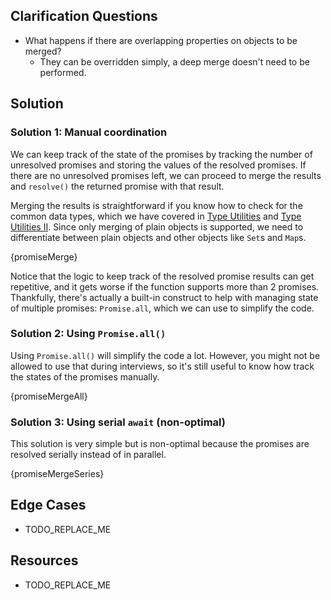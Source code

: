 

## Clarification Questions

- What happens if there are overlapping properties on objects to be merged?
  - They can be overridden simply, a deep merge doesn't need to be performed.

## Solution

### Solution 1: Manual coordination

We can keep track of the state of the promises by tracking the number of unresolved promises and storing the values of the resolved promises. If there are no unresolved promises left, we can proceed to merge the results and `resolve()` the returned promise with that result.

Merging the results is straightforward if you know how to check for the common data types, which we have covered in [Type Utilities](/questions/javascript/type-utilities) and [Type Utilities II](/questions/javascript/type-utilities-ii). Since only merging of plain objects is supported, we need to differentiate between plain objects and other objects like `Set`s and `Map`s.

<MDXCodeBlock>{promiseMerge}</MDXCodeBlock>

Notice that the logic to keep track of the resolved promise results can get repetitive, and it gets worse if the function supports more than 2 promises. Thankfully, there's actually a built-in construct to help with managing state of multiple promises: `Promise.all`, which we can use to simplify the code.

### Solution 2: Using `Promise.all()`

Using `Promise.all()` will simplify the code a lot. However, you might not be allowed to use that during interviews, so it's still useful to know how track the states of the promises manually.

<MDXCodeBlock>{promiseMergeAll}</MDXCodeBlock>

### Solution 3: Using serial `await` (non-optimal)

This solution is very simple but is non-optimal because the promises are resolved serially instead of in parallel.

<MDXCodeBlock>{promiseMergeSeries}</MDXCodeBlock>

## Edge Cases

- TODO_REPLACE_ME

## Resources

- TODO_REPLACE_ME
